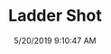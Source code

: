 ---
width: 1333
height: 2000
title: Ladder Shot
description: Purple 911SC shot from a ladder.
date: 5/20/2019 9:10:47 AM
cameraMake: Sony
cameraModel: ILCE-7M3
lens: FE 24-105mm F4 G OSS
settingsfStop: f/4
settingsISO: ISO 6400
settingsShutter: 1/60
settingsFocalLength: 40 mm
---